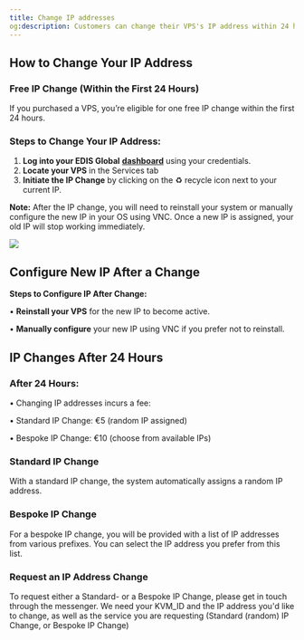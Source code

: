 ```yaml
---
title: Change IP addresses
og:description: Customers can change their VPS's IP address within 24 hours of purchase free of charge. After 24 hours, a service fee is charged for IP address changes.
---
```



## **How to Change Your IP Address**

### **Free IP Change (Within the First 24 Hours)**

If you purchased a VPS, you’re eligible for one free IP change within the first 24 hours.

### **Steps to Change Your IP Address:**

1. **Log into your EDIS Global** <a href="https://manage.edisglobal.com/clientarea.php" target="_blank">**dashboard**</a> using your credentials.
2. **Locate your VPS** in the Services tab
3. **Initiate the IP Change** by clicking on the ♻️ recycle icon next to your current IP.

**Note:** After the IP change, you will need to reinstall your system or manually configure the new IP in your OS using VNC. Once a new IP is assigned, your old IP will stop working immediately.

![](/assets/oH9JnIqXhrf43QX4qDhWu_change-ip-address-4dd3a4c54f.png)

## Configure New IP After a Change

**Steps to Configure IP After Change:**

• **Reinstall your VPS** for the new IP to become active.

• **Manually configure** your new IP using VNC if you prefer not to reinstall.

<CtaButton
  label='(Re-) Install Linux/Windows'
  link='../../vps-management/autoinstall-reinstall-install-vps-linux-windows'
/>

<CtaButton
  label='Enable VNC server'
  link='../../vps-management/enable-vnc-server'
/>

## **IP Changes After 24 Hours**

### **After 24 Hours:**

• Changing IP addresses incurs a fee:

• Standard IP Change: €5 (random IP assigned)

• Bespoke IP Change: €10 (choose from available IPs)

### Standard IP Change

With a standard IP change, the system automatically assigns a random IP address.

### Bespoke IP Change

For a bespoke IP change, you will be provided with a list of IP addresses from various prefixes. You can select the IP address you prefer from this list.

### Request an IP Address Change

To request either a Standard- or a Bespoke IP Change, please get in touch through the messenger. We need your KVM_ID and the IP address you'd like to change, as well as the service you are requesting (Standard (random) IP Change, or Bespoke IP Change)

